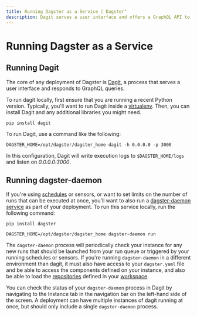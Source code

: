 ```yaml
---
title: Running Dagster as a Service | Dagster"
description: Dagit serves a user interface and offers a GraphQL API to Dagster. Here's how to run it.
---
```


# Running Dagster as a Service

## Running Dagit

The core of any deployment of Dagster is [Dagit](/concepts/dagit/dagit), a process that serves a user interface and responds to GraphQL queries.

To run dagit locally, first ensure that you are running a recent Python version. Typically, you'll want to run Dagit inside a [virtualenv](https://virtualenv.pypa.io/en/stable/). Then, you can install Dagit and any additional libraries you might need.

```shell
pip install dagit
```

To run Dagit, use a command like the following:

```shell
DAGSTER_HOME=/opt/dagster/dagster_home dagit -h 0.0.0.0 -p 3000
```

In this configuration, Dagit will write execution logs to `$DAGSTER_HOME/logs` and listen on _0.0.0.0:3000_.

## Running dagster-daemon

If you're using [schedules](/concepts/partitions-schedules-sensors/schedules) or sensors, or want to set limits on the number of runs that can be executed at once, you'll want to also run a [dagster-daemon service](/deployment/dagster-daemon) as part of your deployment. To run this service locally, run the following command:

```shell
pip install dagster

DAGSTER_HOME=/opt/dagster/dagster_home dagster-daemon run
```

The `dagster-daemon` process will periodically check your instance for any new runs that should be launched from your run queue or triggered by your running schedules or sensors. If you're running `dagster-daemon` in a different environment than dagit, it must also have access to your `dagster.yaml` file and be able to access the components defined on your instance, and also be able to load the [repositories](/concepts/repositories-workspaces/repositories) defined in your [workspace](/concepts/repositories-workspaces/workspaces).

You can check the status of your `dagster-daemon` process in Dagit by navigating to the Instance tab in the navigation bar on the left-hand side of the screen. A deployment can have multiple instances of dagit running at once, but should only include a single `dagster-daemon` process.
